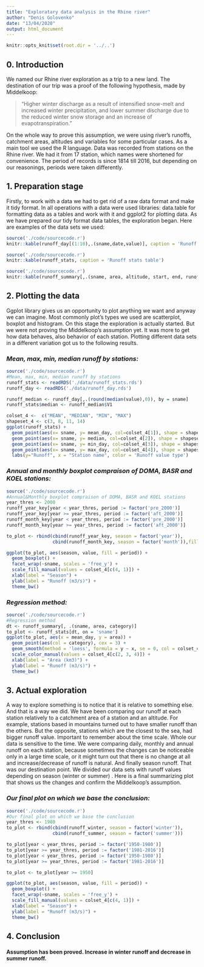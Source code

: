 ```yaml
---
title: "Exploratary data analysis in the Rhine river"
author: "Denis Golovenko"
date: "13/04/2020"
output: html_document
---
```


```r
knitr::opts_knit$set(root.dir = '../..')
```


## 0. Introduction
We named our Rhine river exploration as a trip to a new land. The destination of our trip was a proof of the following hypothesis, made by Middelkoop:

>“Higher winter discharge as a result of intensified snow-melt and increased winter precipitation, and lower summer discharge due to the reduced winter snow storage and an increase of evapotranspiration.”

On the whole way to prove this assumption, we were using river’s runoffs, catchment areas, altitudes and variables for some particular cases.  As a main tool we used the R language.
Data was recorded from stations on the Rhine river. We had it from 17 station, which names were shortened for convenience. The period of records is since 1814 till 2016, but depending on our reasonings, periods were taken differently. 
  
## 1. Preparation stage
Firstly, to work with a data we had to get rid of a raw data format and make it tidy format. In all operations with a data were used libraries: data.table for formatting data as a tables and work with it and ggplot2 for plotting data.
As we have prepared our tidy format data tables, the exploration began.
Here are examples of the data sets we used:
  
```r
source('./code/sourcecode.r')
knitr::kable(runoff_day[(1:10),.(sname,date,value)], caption = 'Runoff day table')
```
```r
source('./code/sourcecode.r')
knitr::kable(runoff_stats, caption = 'Runoff stats table')
```
```r
source('./code/sourcecode.r')
knitr::kable(runoff_summary[,.(sname, area, altitude, start, end, runoff_class, category)], caption = 'Runoff summary table')
```
  
## 2. Plotting the data
Ggplot library gives us an opportunity to plot anything we want and anyway we can imagine. Most commonly plot’s types we used are scatterplot, boxplot and histogram.
On this stage the exploration is actually started. But we were not proving the Middelkoop’s assumption yet. It was more to get how data behaves, also behavior of each station. Plotting different data sets in a different variation got us to the following results.

### *Mean, max, min, median runoff by stations:*
  
```r
source('./code/sourcecode.r')
#Mean, max, min, median runoff by stations
runoff_stats <- readRDS('./data/runoff_stats.rds')
runoff_day <- readRDS('./data/runoff_day.rds')

runoff_median <- runoff_day[,.(round(median(value),0)), by = sname]
runoff_stats$median <- runoff_median$V1

colset_4 <-  c("MEAN", "MEDIAN", "MIN", "MAX")
shapeset_4 <- c(3, 8, 11, 14)
ggplot(runoff_stats) + 
  geom_point(aes(x= sname, y= mean_day, col=colset_4[1]), shape = shapeset_4[1]) +
  geom_point(aes(x= sname, y= median, col=colset_4[2]), shape = shapeset_4[2]) +
  geom_point(aes(x= sname, y= min_day, col=colset_4[3]), shape = shapeset_4[3]) +
  geom_point(aes(x= sname, y= max_day, col=colset_4[4]), shape = shapeset_4[4]) +
  labs(y="Runoff", x = "Station name", color = 'Runoff value type')

```
  
### *Annual and monthly boxplot compraison of DOMA, BASR and KOEL stations:*
  
```r
source('./code/sourcecode.r')
#Annual&Monthly boxplot compraison of DOMA, BASR and KOEL stations
year_thres <- 2000
runoff_year_key[year < year_thres, period := factor('pre_2000')]
runoff_year_key[year >= year_thres, period := factor('aft_2000')]
runoff_month_key[year < year_thres, period := factor('pre_2000')]
runoff_month_key[year >= year_thres, period := factor('aft_2000')]

to_plot <- rbind(cbind(runoff_year_key, season = factor('year')), 
                 cbind(runoff_month_key, season = factor('month')),fill=TRUE) 

ggplot(to_plot, aes(season, value, fill = period)) +
  geom_boxplot() +
  facet_wrap(~sname, scales = 'free_y') +
  scale_fill_manual(values = colset_4[c(4, 1)]) +
  xlab(label = "Season") +
  ylab(label = "Runoff (m3/s)") +
  theme_bw()
```
  
### *Regression method:*  
  
```r
source('./code/sourcecode.r')
#Regression method
dt <- runoff_summary[, .(sname, area, category)]
to_plot <- runoff_stats[dt, on = 'sname']
ggplot(to_plot, aes(x = mean_day, y = area)) +
  geom_point(aes(col = category), cex = 3) +
  geom_smooth(method = 'loess', formula = y ~ x, se = 0, col = colset_4[1]) +
  scale_color_manual(values = colset_4[c(2, 3, 4)]) +
  xlab(label = "Area (km3)") +
  ylab(label = "Runoff (m3/s)") +
  theme_bw()
```
    
## 3. Actual exploration 
A way to explore something is to notice that it is relative to something else. And that is a way we did. We have been comparing our runoff at each station relatively to a catchment area of a station and an altitude.  For example, stations based in mountains turned out to have smaller runoff than the others. But the opposite, stations which are the closest to the sea, had bigger runoff value. 
Important to remember about the time scale. Whole our data is sensitive to the time. We were comparing daily, monthly and annual runoff on each station, because sometimes the changes can be noticeable only in a large time scale, or it might turn out that there is no change at all and increase/decrease of runoff is natural. 
And finally season runoff. That was our destination point.  We divided our data sets with runoff values depending on season (winter or summer) . Here is a final summarizing plot that shows us the changes and confirm the Middelkoop’s assumption.
  
### *Our final plot on which we base the conclusion:*  
  
```r
source('./code/sourcecode.r')
#Our final plot on which we base the conclusion
year_thres <- 1980
to_plot <- rbind(cbind(runoff_winter, season = factor('winter')), 
                 cbind(runoff_summer, season = factor('summer'))) 

to_plot[year < year_thres, period := factor('1950-1980')]
to_plot[year >= year_thres, period := factor('1981-2016')]
to_plot[year < year_thres, period := factor('1950-1980')]
to_plot[year >= year_thres, period := factor('1981-2016')]

to_plot <- to_plot[year >= 1950]

ggplot(to_plot, aes(season, value, fill = period)) +
  geom_boxplot() +
  facet_wrap(~sname, scales = 'free_y') +
  scale_fill_manual(values = colset_4[c(4, 1)]) +
  xlab(label = "Season") +
  ylab(label = "Runoff (m3/s)") +
  theme_bw()
```
  
## 4. Conclusion
#### **Assumption has been proved. Increase in winter runoff and decrease in summer runoff.**
